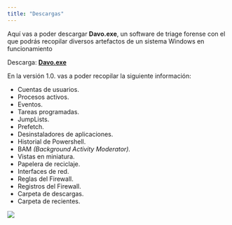 ```yaml
---
title: "Descargas"
---
```


Aquí vas a poder descargar __Davo.exe__, un software de triage forense con el que podrás recopilar
diversos artefactos de un sistema Windows en funcionamiento

Descarga: <a href="https://t.bkit.co/l_641f52fe620ec" target="_blank" rel="noopener noreferrer"><b>Davo.exe</b></a>


En la versión 1.0. vas a poder recopilar la siguiente información:

* Cuentas de usuarios.
* Procesos activos.
* Eventos.
* Tareas programadas.
* JumpLists.
* Prefetch.
* Desinstaladores de aplicaciones.
* Historial de Powershell.
* BAM _(Background Activity Moderator)._
* Vistas en miniatura.
* Papelera de reciclaje.
* Interfaces de red.
* Reglas del Firewall.
* Registros del Firewall.
* Carpeta de descargas.
* Carpeta de recientes.

<img src="https://t.bkit.co/w_641f5a73e0b06.gif" />